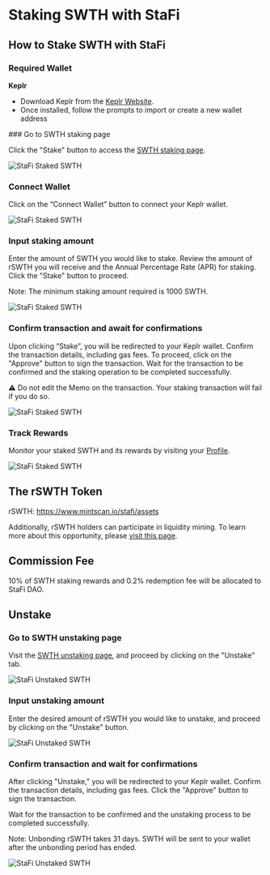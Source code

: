 # Staking SWTH with StaFi


## How to Stake SWTH with StaFi

### Required Wallet

**Keplr**

- Download Keplr from the [Keplr Website](https://www.keplr.app/).
- Once installed, follow the prompts to import or create a new wallet address

<Steps>
### Go to SWTH staking page 

Click the "Stake" button to access the [SWTH staking page](https://app.stafi.io/gallery/cosmos/SWTH).

![StaFi Staked SWTH](/image/stakingunstakingcosmosswth_1.png)

### Connect Wallet

Click on the “Connect Wallet” button to connect your Keplr wallet.

![StaFi Staked SWTH](/image/stakingunstakingcosmosswth_2.png)

### Input staking amount

Enter the amount of SWTH you would like to stake. Review the amount of rSWTH you will receive and the Annual Percentage Rate (APR) for staking. Click the "Stake" button to proceed.

<Callout type="info">
Note: The minimum staking amount required is 1000 SWTH.
</Callout>

![StaFi Staked SWTH](/image/stakingunstakingcosmosswth_3.png)

### Confirm transaction and await for confirmations

Upon clicking “Stake”, you will be redirected to your Keplr wallet. Confirm the transaction details, including gas fees. To proceed, click on the "Approve" button to sign the transaction. Wait for the transaction to be confirmed and the staking operation to be completed successfully.

<Callout type="info">
⚠️ Do not edit the Memo on the transaction. Your staking transaction will fail if you do so.
</Callout>

![StaFi Staked SWTH](/image/stakingunstakingcosmosswth_4.png)

### Track Rewards

Monitor your staked SWTH and its rewards by visiting your [Profile](https://app.stafi.io/profile/cosmos).

![StaFi Staked SWTH](/image/stakingunstakingcosmosswth_5.png)


</Steps>

## The rSWTH Token

rSWTH: https://www.mintscan.io/stafi/assets

Additionally, rSWTH holders can participate in liquidity mining. To learn more about this opportunity, please [visit this page](https://app.stafi.io/rpool?program=lp).

## Commission Fee

10% of SWTH staking rewards and 0.2% redemption fee will be allocated to StaFi DAO.

## Unstake

<Steps>

### Go to SWTH unstaking page

Visit the [SWTH unstaking page](https://app.stafi.io/gallery/cosmos/SWTH), and proceed by clicking on the "Unstake" tab.

![StaFi Unstaked SWTH](/image/stakingunstakingcosmosswth_6.png)

### Input unstaking amount

Enter the desired amount of rSWTH you would like to unstake, and proceed by clicking on the "Unstake" button.

![StaFi Unstaked SWTH](/image/stakingunstakingcosmosswth_7.png)

### Confirm transaction and wait for confirmations

After clicking "Unstake," you will be redirected to your Keplr wallet. Confirm the transaction details, including gas fees. Click the "Approve" button to sign the transaction. 

Wait for the transaction to be confirmed and the unstaking process to be completed successfully.

<Callout type="info">
Note: Unbonding rSWTH takes 31 days. SWTH will be sent to your wallet after the unbonding period has ended.
</Callout>

![StaFi Unstaked SWTH](/image/stakingunstakingcosmosswth_8.png)

</Steps>
